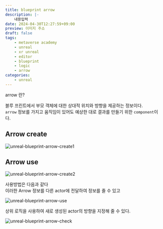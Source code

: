 ```yaml
---
title: blueprint arrow
description: |-
    내용입력
date: 2024-04-30T12:27:59+09:00
preview: 이미지 주소
draft: false
tags:
    - metaverse academy
    - unreal
    - xr unreal
    - editor
    - blueprint
    - logic
    - arrow
categories:
    - unreal
---
```


arrow 란?

블루 프린트에서 부모 객체에 대한 상대적 위치와 방향을 제공하는 정보이다.\
```arrow``` 정보를 가지고 움직임이 있어도 예상한 대로 결과를 만들기 위한 ```component```이다.

## Arrow create

![unreal-blueprint-arrow-create1](./assets/unreal-blueprint-arrow-create1.png)

## Arrow use

![unreal-blueprint-arrow-create2](./assets/unreal-blueprint-arrow-create2.png)

사용방법은 다음과 같다\
이러한 Arrow 정보를 다른 actor에 전달하여 정보를 줄 수 있고

![unreal-blueprint-arrow-use](./assets/unreal-blueprint-arrow-use.png)

상위 로직을 사용하여 새로 생성된 actor의 방향을 지정해 줄 수 있다.

![unreal-blueprint-arrow-check](./assets/unreal-blueprint-arrow-check.gif)